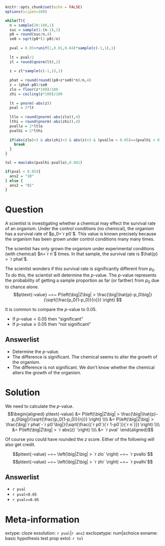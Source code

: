 ```r
knitr::opts_chunk$set(echo = FALSE)
options(scipen=100)

while(T){
  n = sample(20:100,1)
  suc = sample(1:(n-1),1)
  p0 = round(suc/n,4)
  se0 = sqrt(p0*(1-p0)/n)
  
  pval = 0.05+runif(1,0.01,0.04)*sample(c(-1,1),1)
  
  lt = pval/2
  zl = round(qnorm(lt),2)
  
  z = zl*sample(c(-1,1),1)
  
  phat = round(round((p0+z*se0)*n)/n,4)
  z = (phat-p0)/se0
  zlo = floor(z*100)/100
  zhi = ceiling(z*100)/100
  
  lt = pnorm(-abs(z))
  pval = 2*lt
  
  ltlo = round(pnorm(-abs(zlo)),4)
  lthi = round(pnorm(-abs(zhi)),4)
  pvallo = 2*ltlo
  pvalhi = 2*lthi
  
  if(abs(zlo)<3 & abs(zhi)<3 & abs(z)<3 & (pvallo < 0.05)==(pvalhi < 0.05) & (pvallo > 0.05)==(pvalhi > 0.05)){
    break
  }
}

tol = max(abs(pvalhi-pvallo),0.001)

if(pval < 0.05){
  ans2 = "10"
} else {
  ans2 = "01"
}

```

Question
========

A scientist is investigating whether a chemical may effect the survival rate of an organism. Under the control conditions (no chemical), the organism has a survival rate of $p_0=`r p0`$. This value is known precisely because the organism has been grown under control conditions many many times.

The scientist has only grown the organism under experimental conditions (with chemical) $n=`r n`$ times. In that sample, the survival rate is $\hat{p} = `r phat`$.

The scientist wonders if this survival rate is significantly different from $p_0$. To do this, the scientist will determine the $p$-value. The $p$-value represents the probability of getting a sample proportion as far (or farther) from $p_0$ due to chance alone.
$$p\text{-value} ~=~ P\left(\big|Z\big| > \frac{\big|\hat{p}-p_0\big|}{\sqrt{\frac{p_0(1-p_0)}{n}}} \right) $$

It is common to compare the $p$-value to 0.05.

* If $p\text{-value} < 0.05$ then "significant"
* If $p\text{-value} \ge 0.05$ then "not significant"


Answerlist
--------
* Determine the $p$-value.
* The difference is significant. The chemical seems to alter the growth of the organism.
* The difference is not significant. We don't know whether the chemical alters the growth of the organism.


Solution
========

We need to calculate the $p$-value.
$$\begin{aligned}
p\text{-value} &= P\left(\big|Z\big| > \frac{\big|\hat{p}-p_0\big|}{\sqrt{\frac{p_0(1-p_0)}{n}}} \right) \\\\
&= P\left(\big|Z\big| > \frac{\big|`r phat`-`r p0`\big|}{\sqrt{\frac{(`r p0`)(`r 1-p0`)}{`r n`}}} \right) \\\\
&= P\left(\big|Z\big| > `r abs(z)` \right) \\\\
&= `r pval`
\end{aligned}$$

Of course you could have rounded the $z$ score. Either of the following will also get credit.

$$p\text{-value} ~=~ \left(\big|Z\big| > `r zlo` \right) ~=~ `r pvallo`$$
$$p\text{-value} ~=~ \left(\big|Z\big| > `r zhi` \right) ~=~ `r pvalhi`$$

Answerlist
--------
* `r pval`
* `r pval<0.05`
* `r pval>=0.05`


Meta-information
================
extype: cloze
exsolution: `r pval`|`r ans2`
exclozetype: num|schoice
exname: basic hypothesis test prop
extol: `r tol`

